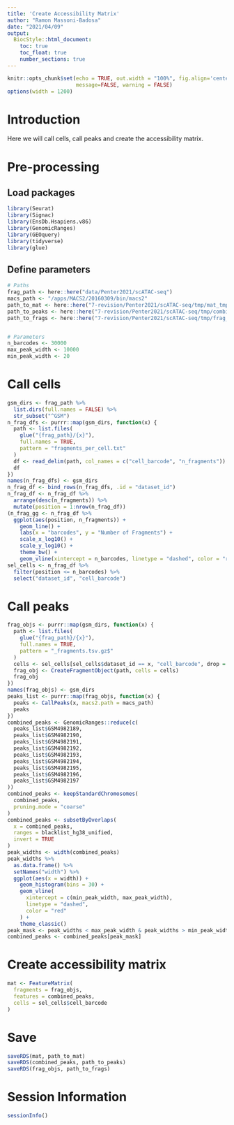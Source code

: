 ```yaml
---
title: 'Create Accessibility Matrix'
author: "Ramon Massoni-Badosa"
date: "2021/04/09"
output: 
  BiocStyle::html_document:
    toc: true
    toc_float: true
    number_sections: true
---
```


```r
knitr::opts_chunk$set(echo = TRUE, out.width = "100%", fig.align='center', 
                      message=FALSE, warning = FALSE)
options(width = 1200)
```


# Introduction

Here we will call cells, call peaks and create the accessibility matrix.


# Pre-processing

## Load packages

```r
library(Seurat)
library(Signac)
library(EnsDb.Hsapiens.v86)
library(GenomicRanges)
library(GEOquery)
library(tidyverse)
library(glue)
```


## Define parameters

```r
# Paths
frag_path <- here::here("data/Penter2021/scATAC-seq")
macs_path <- "/apps/MACS2/20160309/bin/macs2"
path_to_mat <- here::here("7-revision/Penter2021/scATAC-seq/tmp/mat_tmp.rds")
path_to_peaks <- here::here("7-revision/Penter2021/scATAC-seq/tmp/combined_peaks_tmp.rds")
path_to_frags <- here::here("7-revision/Penter2021/scATAC-seq/tmp/frag_objs_tmp.rds")


# Parameters
n_barcodes <- 30000
max_peak_width <- 10000
min_peak_width <- 20
```


# Call cells

```r
gsm_dirs <- frag_path %>%
  list.dirs(full.names = FALSE) %>%
  str_subset("^GSM")
n_frag_dfs <- purrr::map(gsm_dirs, function(x) {
  path <- list.files(
    glue("{frag_path}/{x}"),
    full.names = TRUE,
    pattern = "fragments_per_cell.txt"
  )
  df <- read_delim(path, col_names = c("cell_barcode", "n_fragments"))
  df
})
names(n_frag_dfs) <- gsm_dirs
n_frag_df <- bind_rows(n_frag_dfs, .id = "dataset_id")
n_frag_df <- n_frag_df %>%
  arrange(desc(n_fragments)) %>%
  mutate(position = 1:nrow(n_frag_df))
(n_frag_gg <- n_frag_df %>%
  ggplot(aes(position, n_fragments)) +
    geom_line() +
    labs(x = "barcodes", y = "Number of Fragments") +
    scale_x_log10() +
    scale_y_log10() +
    theme_bw() +
    geom_vline(xintercept = n_barcodes, linetype = "dashed", color = "red"))
sel_cells <- n_frag_df %>%
  filter(position <= n_barcodes) %>%
  select("dataset_id", "cell_barcode")
```


# Call peaks

```r
frag_objs <- purrr::map(gsm_dirs, function(x) {
  path <- list.files(
    glue("{frag_path}/{x}"),
    full.names = TRUE,
    pattern = "_fragments.tsv.gz$"
  )
  cells <- sel_cells[sel_cells$dataset_id == x, "cell_barcode", drop = TRUE]
  frag_obj <- CreateFragmentObject(path, cells = cells)
  frag_obj
})
names(frag_objs) <- gsm_dirs
peaks_list <- purrr::map(frag_objs, function(x) {
  peaks <- CallPeaks(x, macs2.path = macs_path)
  peaks
})
combined_peaks <- GenomicRanges::reduce(c(
  peaks_list$GSM4982189,
  peaks_list$GSM4982190,
  peaks_list$GSM4982191,
  peaks_list$GSM4982192,
  peaks_list$GSM4982193,
  peaks_list$GSM4982194,
  peaks_list$GSM4982195,
  peaks_list$GSM4982196,
  peaks_list$GSM4982197
))
combined_peaks <- keepStandardChromosomes(
  combined_peaks,
  pruning.mode = "coarse"
)
combined_peaks <- subsetByOverlaps(
  x = combined_peaks,
  ranges = blacklist_hg38_unified,
  invert = TRUE
)
peak_widths <- width(combined_peaks)
peak_widths %>%
  as.data.frame() %>%
  setNames("width") %>%
  ggplot(aes(x = width)) +
    geom_histogram(bins = 30) +
    geom_vline(
      xintercept = c(min_peak_width, max_peak_width),
      linetype = "dashed",
      color = "red"
    ) +
    theme_classic()
peak_mask <- peak_widths < max_peak_width & peak_widths > min_peak_width
combined_peaks <- combined_peaks[peak_mask]
```


# Create accessibility matrix

```r
mat <- FeatureMatrix(
  fragments = frag_objs,
  features = combined_peaks,
  cells = sel_cells$cell_barcode
)
```


# Save

```r
saveRDS(mat, path_to_mat)
saveRDS(combined_peaks, path_to_peaks)
saveRDS(frag_objs, path_to_frags)
```


# Session Information

```r
sessionInfo()
```

